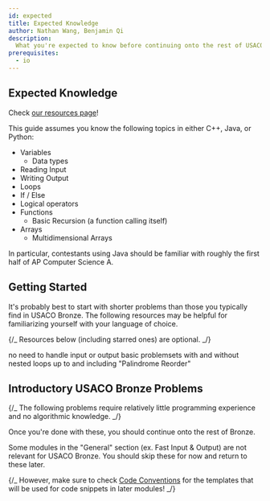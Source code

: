 ```yaml
---
id: expected
title: Expected Knowledge
author: Nathan Wang, Benjamin Qi
description:
  What you're expected to know before continuing onto the rest of USACO Bronze.
prerequisites:
  - io
---
```


## Expected Knowledge

<Info title="What if I'm not comfortable with basic coding (yet)?">

Check [our resources page](/general/resources-learning-to-code)!

</Info>

This guide assumes you know the following topics in either C++, Java, or Python:

- Variables
  - Data types
- Reading Input
- Writing Output
- Loops
- If / Else
- Logical operators
- Functions
  - Basic Recursion (a function calling itself)
- Arrays
  - Multidimensional Arrays

In particular, contestants using Java should be familiar with roughly the first
half of AP Computer Science A.

## Getting Started

It's probably best to start with shorter problems than those you typically find
in USACO Bronze. The following resources may be helpful for familiarizing
yourself with your language of choice.

{/_ Resources below (including starred ones) are optional. _/}

<Resources>
	<Resource
		source="CodeSignal"
		title="Arcade, Interview Practice"
		url="https://codesignal.com/"
	>
		no need to handle input or output
	</Resource>
	<Resource
		source="VPlanet"
		title="Learn to Code"
		url="https://www.vplanetcoding.com/course1"
	>
		basic problemsets with and without nested loops
	</Resource>
	<Resource
		source="CSES"
		title="Introductory Problems"
		url="https://cses.fi/problemset/list/"
	>
		up to and including "Palindrome Reorder"
	</Resource>
</Resources>

## Introductory USACO Bronze Problems

{/_ The following problems require relatively little programming experience and
no algorithmic knowledge. _/}

<Problems problems="general" />

Once you're done with these, you should continue onto the rest of Bronze.

<Warning>

Some modules in the "General" section (ex. Fast Input & Output) are not relevant
for USACO Bronze. You should skip these for now and return to these later.

{/_ However, make sure to check [Code Conventions](/general/code-con) for the
templates that will be used for code snippets in later modules! _/}

</Warning>
